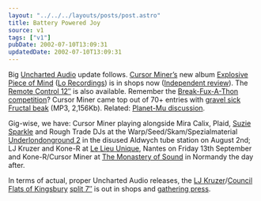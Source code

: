 ```yaml
---
layout: "../../../layouts/posts/post.astro"
title: Battery Powered Joy
source: v1
tags: ["v1"]
pubDate: 2002-07-10T13:09:31
updatedDate: 2002-07-10T13:09:31
---
```


Big [Uncharted Audio][1] update follows. [Cursor Miner&#8217;s][2] new album [Explosive Piece of Mind][3] ([Lo Recordings][4]) is in shops now ([Independent review][5]). The [Remote Control 12&#8243;][6] is also available. Remember the [Break-Fux-A-Thon competition][7]? Cursor Miner came top out of 70+ entries with [gravel sick Fructal beak][8] (MP3, 2,156Kb). Related: [Planet-Mu discussion][9].

Gig-wise, we have: Cursor Miner playing alongside Mira Calix, Plaid, [Suzie Sparkle][10] and Rough Trade DJs at the Warp/Seed/Skam/Spezialmaterial [Underlondonground 2][11] in the disused Aldwych tube station on August 2nd; LJ Kruzer and Kone-R at [Le Lieu Unique][12], Nantes on Friday 13th September and Kone-R/Cursor Miner at [The Monastery of Sound][13] in Normandy the day after.

In terms of actual, proper Uncharted Audio releases, the [LJ Kruzer][14]/[Council Flats of Kingsbury][15] [split 7&#8243;][16] is out in shops and [gathering press][17].

[1]: http://www.unchartedaudio.com/ "Uncharted Audio"
[2]: http://www.cursorminer.com/ "Cursor Miner"
[3]: http://www.amazon.co.uk/exec/obidos/ASIN/B000067UDD/ohsky "Amazon.co.uk: Cursor Miner - Explosive Piece of Mind"
[4]: http://www.lorecordings.com/ "Lo Recordings"
[5]: http://enjoyment.independent.co.uk/music/reviews/story.jsp?story=307353 "Independent Enjoyment: Cursor Miner - Explosive Piece of Mind, reviewed by Andy Gill"
[6]: http://www.amazon.co.uk/exec/obidos/ASIN/B000066HK5/ohsky "Amazon.co.uk: Cursor Miner - Remote Control"
[7]: http://www.nautilis.net/Break-Fux-A-Thon/ "Nautilus Break-Fux-A-Thon competition"
[8]: http://www.nautilis.net/Break-Fux-A-Thon/cursorMiner_gravelsickFructalbeak.mp3 "Cursor Miner - gravel sick Fructal beak MP3"
[9]: http://www.planet-mu.com/phorum/read.php?f=1&i=23108&t=23108
[10]: http://www.delta-9.net/ "Delta 9"
[11]: http://www.warprecords.com/frameset.php?section=news/?ti_id=438 "Underlondonground 2"
[12]: http://www.lelieuunique.com/ "Le Lieu Unique, Nantes, France"
[13]: http://welcome.to/monastery "The Monastery of Sound"
[14]: http://www.ljkruzer.co.uk "official LJ Kruzer website"
[15]: http://www.bedsit-studio.co.uk/ "Bedsit Studio: The Council Flats of Kingsbury"
[16]: http://www.unchartedaudio.com/releases/unch003/ "the council flats of kingsbury: dirty floor / life inside the magic ping pong ball | lj kruzer: since i got my computer / soccer dog"
[17]: http://www.overloadmedia.co.uk/cgi-bin/reviews/reviews.pl?label=Uncharted+Audio "Overload Media: Uncharted Audio reviews"
